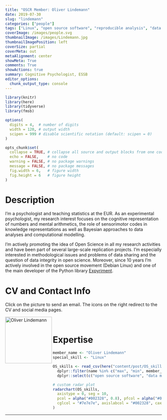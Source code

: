 ```yaml
---
title: "OSCR Member: Oliver Lindemann"
date: 2019-07-30
slug: "lindemann"
categories: ["people"]
tags: ["Linux", "open source software", "reproducible analysis", "data sharing", "school-essb"] # top 3 categories + unique + school
coverImage: /images/people.svg
thumbnailImage: /images/Lindemann.jpg
thumbnailImagePosition: left
coverSize: partial
coverMeta: out
metaAlignment: center
showMeta: True
comments: True
showActions: true
summary: Cognitive Psychologist, ESSB
editor_options: 
  chunk_output_type: console
---
```


```r

library(knitr)
library(here)
library(tidyverse)
library(fmsb)

options(
  digits = 4,  # number of digits
  width = 120, # output width
  scipen = 999 # disable scientific notation (default: scipen = 0)
)

opts_chunk$set(
  collapse = TRUE, # collapse all source and output blocks from one code chunk into a single block
  echo = FALSE,    # no code
  warning = FALSE, # no package warnings
  message = FALSE, # no package messages
  fig.width = 6,   # figure width
  fig.height = 6   # figure height
)

```

# Description

I'm a psychologist and teaching statistics at the EUR. As an experimental psychologist, my research interest focuses on the cognitive representation of numbers and mental arithmetics, the role of sensorimotor codes in knowledge representations as well as Bayesian approaches to data analyses and computational modelling.

I'm actively promoting the idea of Open Science in all my research activities and have been part of several large-scale replication projects. I'm especially interested in methodological issues and problems of data sharing and the question of data integrity in open science.  Moreover, since 10 years I'm actively involved in the open source movement (Debian Linux) and one of the main developer of the Python library [Expyriment](http://www.expyriment.org).

# CV and Contact Info

Click on the picture to send an email. The icons on the right redirect to the CV and social media pages.

<!-- EMAIL -->
<p>
  <a href="mailto:lindemann@essb.eur.nl">
  <img border="0" alt="Oliver Lindemann" src="/images/oliver-2.jpg" width="150" height="150" align="left">
  </a>
</p>

<!-- CV -->
<p align="center">
  <a href="http://www.cognitive-psychology.eu/lindemann/" class="fa fa-file fa-2x" style="color:#00B969;">
  </a>
</p>

<!-- TWITTER -->
<p align="center">
  <a href="https://twitter.com/Ol1909" class="fa fa-twitter fa-2x">
  </a>
</p>

<!-- GITHUB -->
<p align="center">
  <a href="https://github.com/lindemann09" class="fa fa-github fa-2x" style="color:#000000;">
  </a>
</p>
 
<BR>

# Expertise

```r

member_name <- "Oliver Lindemann"
special_skill <- "Linux"

OS_skills <- read_csv(here("content/post/OS_skills.csv")) %>%
  dplyr::filter(name %in% c("max", "min", member_name)) %>%
  dplyr::select(c("open source software", "data management", special_skill, "data sharing", "reproducible analysis", "open access", "preregistration"))

# custom radar plot
radarchart(OS_skills,
  axistype = 0, seg = 10,
  pcol = alpha("#002328", 0.8), pfcol = alpha("#00B969", 0.6), plwd = 4, centerzero = TRUE, # polygon
  cglcol = "#7e7e7e", axislabcol = "#002328", caxislabels = seq(0, 10, 2), cglwd = 0.8 # grid
)

```

***


